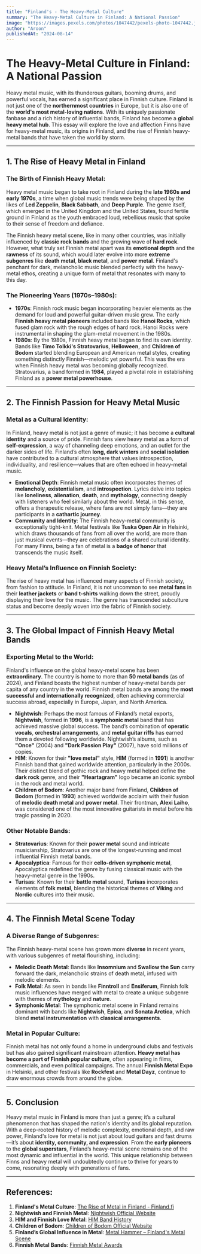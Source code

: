```yaml
---
title: "Finland's - The Heavy-Metal Culture"
summary: "The Heavy-Metal Culture in Finland: A National Passion"
image: "https://images.pexels.com/photos/1047442/pexels-photo-1047442.jpeg?auto=compress&cs=tinysrgb&w=600"
author: "Aroon"
publishedAt: "2024-08-14"
---
```

# The Heavy-Metal Culture in Finland: A National Passion

Heavy metal music, with its thunderous guitars, booming drums, and powerful vocals, has earned a significant place in Finnish culture. Finland is not just one of the **northernmost countries** in Europe, but it is also one of the **world's most metal-loving nations**. With its uniquely passionate fanbase and a rich history of influential bands, Finland has become a **global heavy metal hub**. This essay will explore the love and affection Finns have for heavy-metal music, its origins in Finland, and the rise of Finnish heavy-metal bands that have taken the world by storm.

---

## 1. **The Rise of Heavy Metal in Finland**

### **The Birth of Finnish Heavy Metal**:
Heavy metal music began to take root in Finland during the **late 1960s and early 1970s**, a time when global music trends were being shaped by the likes of **Led Zeppelin**, **Black Sabbath**, and **Deep Purple**. The genre itself, which emerged in the United Kingdom and the United States, found fertile ground in Finland as the youth embraced loud, rebellious music that spoke to their sense of freedom and defiance.

The Finnish heavy metal scene, like in many other countries, was initially influenced by **classic rock bands** and the growing wave of **hard rock**. However, what truly set Finnish metal apart was its **emotional depth** and the **rawness** of its sound, which would later evolve into more **extreme subgenres** like **death metal**, **black metal**, and **power metal**. Finland's penchant for dark, melancholic music blended perfectly with the heavy-metal ethos, creating a unique form of metal that resonates with many to this day.

### **The Pioneering Years (1970s–1980s)**:
- **1970s**: Finnish rock music began incorporating heavier elements as the demand for loud and powerful guitar-driven music grew. The early **Finnish heavy metal pioneers** included bands like **Hanoi Rocks**, which fused glam rock with the rough edges of hard rock. Hanoi Rocks were instrumental in shaping the glam-metal movement in the 1980s.
- **1980s**: By the 1980s, Finnish heavy metal began to find its own identity. Bands like **Timo Tolkki's Stratovarius**, **Helloween**, and **Children of Bodom** started blending European and American metal styles, creating something distinctly Finnish—melodic yet powerful. This was the era when Finnish heavy metal was becoming globally recognized. Stratovarius, a band formed in **1984**, played a pivotal role in establishing Finland as a **power metal powerhouse**.

---

## 2. **The Finnish Passion for Heavy Metal Music**

### **Metal as a Cultural Identity**:
In Finland, heavy metal is not just a genre of music; it has become a **cultural identity** and a source of pride. Finnish fans view heavy metal as a form of **self-expression**, a way of channeling deep emotions, and an outlet for the darker sides of life. Finland’s often **long, dark winters** and **social isolation** have contributed to a cultural atmosphere that values introspection, individuality, and resilience—values that are often echoed in heavy-metal music.

- **Emotional Depth**: Finnish metal music often incorporates themes of **melancholy**, **existentialism**, and **introspection**. Lyrics delve into topics like **loneliness**, **alienation**, **death**, and **mythology**, connecting deeply with listeners who feel similarly about the world. Metal, in this sense, offers a therapeutic release, where fans are not simply fans—they are participants in a **cathartic journey**.
- **Community and Identity**: The Finnish heavy-metal community is exceptionally tight-knit. Metal festivals like **Tuska Open Air** in Helsinki, which draws thousands of fans from all over the world, are more than just musical events—they are celebrations of a shared cultural identity. For many Finns, being a fan of metal is a **badge of honor** that transcends the music itself.

### **Heavy Metal’s Influence on Finnish Society**:
The rise of heavy metal has influenced many aspects of Finnish society, from fashion to attitude. In Finland, it is not uncommon to see **metal fans** in their **leather jackets** or **band t-shirts** walking down the street, proudly displaying their love for the music. The genre has transcended subculture status and become deeply woven into the fabric of Finnish society.

---

## 3. **The Global Impact of Finnish Heavy Metal Bands**

### **Exporting Metal to the World**:
Finland's influence on the global heavy-metal scene has been **extraordinary**. The country is home to more than **50 metal bands** (as of 2024), and Finland boasts the highest number of heavy-metal bands per capita of any country in the world. Finnish metal bands are among the **most successful and internationally recognized**, often achieving commercial success abroad, especially in Europe, Japan, and North America.

- **Nightwish**: Perhaps the most famous of Finland’s metal exports, **Nightwish**, formed in **1996**, is a **symphonic metal** band that has achieved massive global success. The band’s combination of **operatic vocals**, **orchestral arrangements**, and **metal guitar riffs** has earned them a devoted following worldwide. Nightwish’s albums, such as **"Once"** (2004) and **"Dark Passion Play"** (2007), have sold millions of copies.
- **HIM**: Known for their **"love metal"** style, **HIM** (formed in **1991**) is another Finnish band that gained worldwide attention, particularly in the 2000s. Their distinct blend of gothic rock and heavy metal helped define the **dark rock** genre, and their **"Heartagram"** logo became an iconic symbol in the rock and metal world.
- **Children of Bodom**: Another major band from Finland, **Children of Bodom** (formed in **1993**) achieved worldwide acclaim with their fusion of **melodic death metal** and **power metal**. Their frontman, **Alexi Laiho**, was considered one of the most innovative guitarists in metal before his tragic passing in 2020.

### **Other Notable Bands**:
- **Stratovarius**: Known for their **power metal** sound and intricate musicianship, Stratovarius are one of the longest-running and most influential Finnish metal bands. 
- **Apocalyptica**: Famous for their **cello-driven symphonic metal**, Apocalyptica redefined the genre by fusing classical music with the heavy-metal genre in the 1990s.
- **Turisas**: Known for their **battle metal** sound, **Turisas** incorporates elements of **folk metal**, blending the historical themes of **Viking** and **Nordic** cultures into their music.

---

## 4. **The Finnish Metal Scene Today**

### **A Diverse Range of Subgenres**:
The Finnish heavy-metal scene has grown more **diverse** in recent years, with various subgenres of metal flourishing, including:
- **Melodic Death Metal**: Bands like **Insomnium** and **Swallow the Sun** carry forward the dark, melancholic strains of death metal, infused with melodic elements.
- **Folk Metal**: As seen in bands like **Finntroll** and **Ensiferum**, Finnish folk music influences have merged with metal to create a unique subgenre with themes of **mythology** and **nature**.
- **Symphonic Metal**: The symphonic metal scene in Finland remains dominant with bands like **Nightwish**, **Epica**, and **Sonata Arctica**, which blend **metal instrumentation** with **classical arrangements**.

### **Metal in Popular Culture**:
Finnish metal has not only found a home in underground clubs and festivals but has also gained significant mainstream attention. **Heavy metal has become a part of Finnish popular culture**, often appearing in films, commercials, and even political campaigns. The annual **Finnish Metal Expo** in Helsinki, and other festivals like **Rockfest** and **Metal Dayz**, continue to draw enormous crowds from around the globe.

---

## 5. **Conclusion**

Heavy metal music in Finland is more than just a genre; it’s a cultural phenomenon that has shaped the nation's identity and its global reputation. With a deep-rooted history of melodic complexity, emotional depth, and raw power, Finland's love for metal is not just about loud guitars and fast drums—it’s about **identity, community, and expression**. From the **early pioneers** to the **global superstars**, Finland’s heavy-metal scene remains one of the most dynamic and influential in the world. This unique relationship between Finns and heavy metal will undoubtedly continue to thrive for years to come, resonating deeply with generations of fans.

---

## References:

1. **Finland's Metal Culture**: [The Rise of Metal in Finland - Finland.fi](https://finland.fi)
2. **Nightwish and Finnish Metal**: [Nightwish Official Website](https://www.nightwish.com)
3. **HIM and Finnish Love Metal**: [HIM Band History](https://www.him.fi)
4. **Children of Bodom**: [Children of Bodom Official Website](https://www.cobhc.com)
5. **Finland’s Global Influence in Metal**: [Metal Hammer – Finland's Metal Scene](https://www.metalhammer.com)
6. **Finnish Metal Bands**: [Finnish Metal Awards](https://www.finnishmetalawards.fi)
